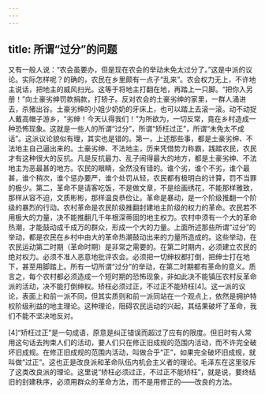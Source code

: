 ```yaml
---
---
---
```

title: 所谓“过分”的问题
---




又有一般人说：“农会虽要办，但是现在农会的举动未免太过分了。”这是中派的议论。实际怎样呢？的确的，农民在乡里颇有一点子“乱来”。农会权力无上，不许地主说话，把地主的威风扫光。这等于将地主打翻在地，再踏上一只脚。“把你入另册！”向土豪劣绅罚款捐款，打轿子。反对农会的土豪劣绅的家里，一群人涌进去，杀猪出谷。土豪劣绅的小姐少奶奶的牙床上，也可以踏上去滚一滚。动不动捉人戴高帽子游乡，“劣绅！今天认得我们！”为所欲为，一切反常，竟在乡村造成一种恐怖现象。这就是一些人的所谓“过分”，所谓“矫枉过正”，所谓“未免太不成话”。这派议论貌似有理，其实也是错的。第一，上述那些事，都是土豪劣绅、不法地主自己逼出来的。土豪劣绅、不法地主，历来凭借势力称霸，践踏农民，农民才有这种很大的反抗。凡是反抗最力、乱子闹得最大的地方，都是土豪劣绅、不法地主为恶最甚的地方。农民的眼睛，全然没有错的。谁个劣，谁个不劣，谁个最甚，谁个稍次，谁个惩办要严，谁个处罚从轻，农民都有极明白的计算，罚不当罪的极少。第二，革命不是请客吃饭，不是做文章，不是绘画绣花，不能那样雅致，那样从容不迫，文质彬彬，那样温良恭俭让。革命是暴动，是一个阶级推翻一个阶级的暴烈的行动。农村革命是农民阶级推翻封建地主阶级的权力的革命。农民若不用极大的力量，决不能推翻几千年根深蒂固的地主权力。农村中须有一个大的革命热潮，才能鼓动成千成万的群众，形成一个大的力量。上面所述那些所谓“过分”的举动，都是农民在乡村中由大的革命热潮鼓动出来的力量所造成的。这些举动，在农民运动第二时期（革命时期）是非常之需要的。在第二时期内，必须建立农民的绝对权力。必须不准人恶意地批评农会。必须把一切绅权都打倒，把绅士打在地下，甚至用脚踏上。所有一切所谓“过分”的举动，在第二时期都有革命的意义。质言之，每个农村都必须造成一个短时期的恐怖现象，非如此决不能镇压农村反革命派的活动，决不能打倒绅权。矫枉必须过正，不过正不能矫枉[4]。这一派的议论，表面上和前一派不同，但其实质则和前一派同站在一个观点上，依然是拥护特权阶级利益的地主理论。这种理论，阻碍农民运动的兴起，其结果破坏了革命，我们不能不坚决地反对。



[4]“矫枉过正”是一句成语，原意是纠正错误而超过了应有的限度。但旧时有人常用这句话去拘束人们的活动，要人们只在修正旧成规的范围内活动，而不许完全破坏旧成规。在修正旧成规的范围内活动，叫做合乎“正”，如果完全破坏旧成规，就叫做“过正”。这也正是改良派和革命队伍内机会主义者的理论。毛泽东在这里驳斥了这类改良派的理论。这里说“矫枉必须过正，不过正不能矫枉”，就是说，要终结旧的封建秩序，必须用群众的革命方法，而不是用修正的——改良的方法。